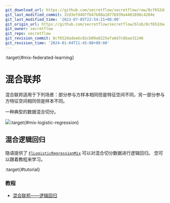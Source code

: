 ```yaml
---
git_download_url: https://github.com/secretflow/secretflow/raw/8cf652dadee6c02cb09a0225efa6d7c6bae31246/docs/user_guide/federated_learning/mix_federated_learning.rst
git_last_modified_commit: 32d3efd407fb47b88a1077b939a4401898c4204e
git_last_modified_time: '2023-07-05T22:54:21+08:00'
git_origin_url: https://github.com/secretflow/secretflow/blob/8cf652dadee6c02cb09a0225efa6d7c6bae31246/docs/user_guide/federated_learning/mix_federated_learning.rst
git_owner: secretflow
git_repo: secretflow
git_revision_commit: 8cf652dadee6c02cb09a0225efa6d7c6bae31246
git_revision_time: '2024-01-04T11:45:08+08:00'
---
```


:target{#mix-federated-learning}

# 混合联邦

混合联邦适用于下列场景：部分参与方样本相同但是特征空间不同，另一部分参与方特征空间相同但是样本不同。

一种典型的数据混合切分。

![](../../_assets/mix_data.png):target{#mix-logistic-regression}

## 混合逻辑回归

隐语提供了 [`FlLogisticRegressionMix`](../../source/secretflow.ml.ml.linear.mdx#secretflow.ml.linear.FlLogisticRegressionMix "secretflow.ml.linear.FlLogisticRegressionMix") 可以对混合切分数据进行逻辑回归。 您可以跟着教程来学习。

:target{#tutorial}

### 教程

- [混合联邦——逻辑回归](../../tutorial/mix_lr.mdx)
